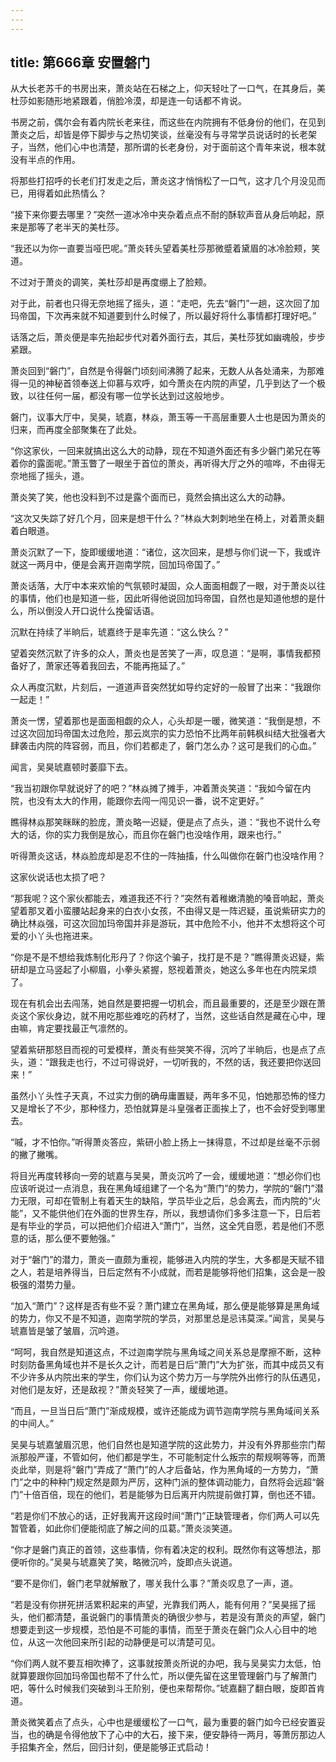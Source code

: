 ```yaml
---
---
---
```

title: 第666章 安置磐门
---



从大长老苏千的书房出来，萧炎站在石梯之上，仰天轻吐了一口气，在其身后，美杜莎如影随形地紧跟着，俏脸冷漠，却是连一句话都不肯说。

书房之前，偶尔会有着内院长老来往，而这些在内院拥有不低身份的他们，在见到萧炎之后，却皆是停下脚步与之热切笑谈，丝毫没有与寻常学员说话时的长老架子，当然，他们心中也清楚，那所谓的长老身份，对于面前这个青年来说，根本就没有半点的作用。

将那些打招呼的长老们打发走之后，萧炎这才悄悄松了一口气，这才几个月没见而已，用得着如此热情么？

“接下来你要去哪里？”突然一道冰冷中夹杂着点点不耐的酥软声音从身后响起，原来是那等了老半天的美杜莎。

“我还以为你一直要当哑巴呢。”萧炎转头望着美杜莎那微蹙着黛眉的冰冷脸颊，笑道。

不过对于萧炎的调笑，美杜莎却是再度绷上了脸颊。

对于此，前者也只得无奈地摇了摇头，道：“走吧，先去“磐门”一趟，这次回了加玛帝国，下次再来就不知道要到什么时候了，所以最好将什么事情都打理好吧。”

话落之后，萧炎便是率先抬起步代对着外面行去，其后，美杜莎犹如幽魂般，步步紧跟。

萧炎回到“磐门”，自然是令得磐门顷刻间沸腾了起来，无数人从各处涌来，为那难得一见的神秘首领奉送上仰慕与欢呼，如今萧炎在内院的声望，几乎到达了一个极致，以往任何一届，都没有哪一位学长达到过这般地步。

磐门，议事大厅中，吴昊，琥嘉，林焱，萧玉等一干高层重要人士也是因为萧炎的归来，而再度全部聚集在了此处。

“你这家伙，一回来就搞出这么大的动静，现在不知道外面还有多少磐门弟兄在等着你的露面呢。”萧玉瞥了一眼坐于首位的萧炎，再听得大厅之外的喧哗，不由得无奈地摇了摇头，道。

萧炎笑了笑，他也没料到不过是露个面而已，竟然会搞出这么大的动静。

“这次又失踪了好几个月，回来是想干什么？”林焱大刺刺地坐在椅上，对着萧炎翻着白眼道。

萧炎沉默了一下，旋即缓缓地道：“诸位，这次回来，是想与你们说一下，我或许就这一两月中，便是会离开迦南学院，回加玛帝国了。”

萧炎话落，大厅中本来欢愉的气氛顿时凝固，众人面面相觑了一眼，对于萧炎以往的事情，他们也是知道一些，因此听得他说回加玛帝国，自然也是知道他想的是什么，所以倒没人开口说什么挽留话语。

沉默在持续了半晌后，琥嘉终于是率先道：“这么快么？”

望着突然沉默了许多的众人，萧炎也是苦笑了一声，叹息道：“是啊，事情我都预备好了，萧家还等着我回去，不能再拖延了。”

众人再度沉默，片刻后，一道道声音突然犹如导约定好的一般冒了出来：“我跟你一起走！”

萧炎一愣，望着那也是面面相觑的众人，心头却是一暖，微笑道：“我倒是想，不过这次回加玛帝国太过危险，那云岚宗的实力恐怕不比两年前韩枫纠结大批强者大肆袭击内院的阵容弱，而且，你们若都走了，磐门怎么办？这可是我们的心血。”

闻言，吴昊琥嘉顿时萎靡下去。

“我当初跟你早就说好了的吧？”林焱摊了摊手，冲着萧炎笑道：“我如今留在内院，也没有太大的作用，能跟你去闯一闯见识一番，说不定更好。”

瞧得林焱那笑眯眯的脸庞，萧炎略一迟疑，便是点了点头，道：“我也不说什么夸大的话，你的实力我倒是放心，而且你在磐门也没啥作用，跟来也行。”

听得萧炎这话，林焱脸庞却是忍不住的一阵抽搐，什么叫做你在磐门也没啥作用？

这家伙说话也太损了吧？

“那我呢？这个家伙都能去，难道我还不行？”突然有着稚嫩清脆的嗓音响起，萧炎望着那叉着小蛮腰站起身来的白衣小女孩，不由得又是一阵迟疑，虽说紫研实力的确比林焱强，可这次回加玛帝国并非是游玩，其中危险不小，他并不太想将这个可爱的小丫头也拖进来。

“你是不是不想给我炼制化形丹了？你这个骗子，找打是不是？”瞧得萧炎迟疑，紫研却是立马竖起了小柳眉，小拳头紧握，怒视着萧炎，她这么多年也在内院呆烦了。

现在有机会出去闯荡，她自然是要把握一切机会，而且最重要的，还是至少跟在萧炎这个家伙身边，就不用吃那些难吃的药材了，当然，这些话自然是藏在心中，理由嘛，肯定要找最正气凛然的。

望着紫研那怒目而视的可爱模样，萧炎有些哭笑不得，沉吟了半晌后，也是点了点头，道：“跟我走也行，不过可得说好，一切听我的，不然的话，我还要把你送回来！”

虽然小丫头性子天真，不过实力倒的确毋庸置疑，两年多不见，怕她那恐怖的怪力又是增长了不少，那种怪力，恐怕就算是斗皇强者正面挨上了，也不会好受到哪里去。

“嘁，才不怕你。”听得萧炎答应，紫研小脸上扬上一抹得意，不过却是丝毫不示弱的撇了撇嘴。

将目光再度转移向一旁的琥嘉与吴昊，萧炎沉吟了一会，缓缓地道：“想必你们也应该听说过一点消息，我在黑角域组建了一个名为“萧门”的势力，学院的“磐门”潜力无限，可却在管制上有着天生的缺陷，学员毕业之后，总会离去，而内院的“火能”，又不能供他们在外面的世界生存，所以，我想请你们多多注意一下，日后若是有毕业的学员，可以把他们介绍进入“萧门”，当然，这全凭自愿，若是他们不愿意的话，那么便不要勉强。”

对于“磐门”的潜力，萧炎一直颇为重视，能够进入内院的学生，大多都是天赋不错之人，若是培养得当，日后定然有不小成就，而若是能够将他们招集，这会是一股极强的潜势力量。

“加入“萧门”？这样是否有些不妥？萧门建立在黑角域，那么便是能够算是黑角域的势力，你又不是不知道，迦南学院的学员，对那里总是忌讳莫深。”闻言，吴昊与琥嘉皆是皱了皱眉，沉吟道。

“呵呵，我自然是知道这点，不过迦南学院与黑角域之间关系总是摩擦不断，这种时刻防备黑角域也并不是长久之计，而若是日后“萧门”大为扩张，而其中成员又有不少许多从内院出来的学生，你们认为这个势力万一与学院外出修行的队伍遇见，对他们是友好，还是敌视？”萧炎轻笑了一声，缓缓地道。

“而且，一旦当日后“萧门”渐成规模，或许还能成为调节迦南学院与黑角域间关系的中间人。”

吴昊与琥嘉皱眉沉思，他们自然也是知道学院的这此势力，并没有外界那些宗门帮派那般严谨，不管如何，他们都是学生，不可能制定什么叛宗的帮规啊等等，而萧炎此举，则是将“磐门”弄成了“萧门”的人才后备站，作为黑角域的一方势力，“萧门”之中的种种门规定然是颇为严厉，这种门派的整体调动能力，自然将会远超“磐门”十倍百倍，现在的他们，若是能够为日后离开内院提前做打算，倒也还不错。

“若是你们不放心的话，正好我离开这段时间“萧门”正缺管理者，你们两人可以先暂管着，如此你们便能彻底了解之间的瓜葛。”萧炎淡笑道。

“你才是磐门真正的首领，这些事情，你有着决定的权利。既然你有这等想法，那便听你的。”吴昊与琥嘉笑了笑，略微沉吟，旋即点头说道。

“要不是你们，磐门老早就解散了，哪关我什么事？”萧炎叹息了一声，道。

“若是没有你拼死拼活累积起来的声望，光靠我们两人，能有何用？”吴昊摇了摇头，他们都清楚，虽说磐门的事情萧炎的确很少参与，若是没有萧炎的声望，磐门想要走到这一步规模，恐怕是不可能的事情，而至于萧炎在磐门众人心目中的地位，从这一次他回来所引起的动静便是可以清楚可见。

“你们两人就不要互相吹捧了，这事就按萧炎所说的办吧，我与吴昊实力太低，怕就算要跟你回加玛帝国也帮不了什么忙，所以便先留在这里管理磐门与了解萧门吧，等什么时候我们突破到斗王阶别，便也来帮帮你。”琥嘉翻了翻白眼，旋即首肯道。

萧炎微笑着点了点头，心中也是缓缓松了一口气，最为重要的磐门如今已经安置妥当，也的确是令得他放下了心中的大石，接下来，便安静待一两月，等萧厉那边人手招集齐全，然后，回归计刻，便是能够正式启动！